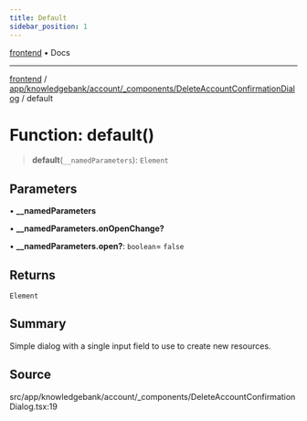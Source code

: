```yaml
---
title: Default
sidebar_position: 1
---
```


[frontend](../../../../../..) • Docs

***

[frontend](../../../../../..) / [app/knowledgebank/account/\_components/DeleteAccountConfirmationDialog](..) / default

# Function: default()

> **default**(`__namedParameters`): `Element`

## Parameters

• **\_\_namedParameters**

• **\_\_namedParameters.onOpenChange?**

• **\_\_namedParameters.open?**: `boolean`= `false`

## Returns

`Element`

## Summary

Simple dialog with a single input field to use to create new resources.

## Source

src/app/knowledgebank/account/\_components/DeleteAccountConfirmationDialog.tsx:19
